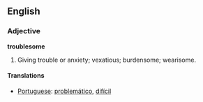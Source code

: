 ==English==

===Adjective===

'''troublesome'''

#Giving trouble or anxiety; vexatious; burdensome; wearisome.

====Translations====
*[[Portuguese]]: [[problemático]], [[difícil]]
